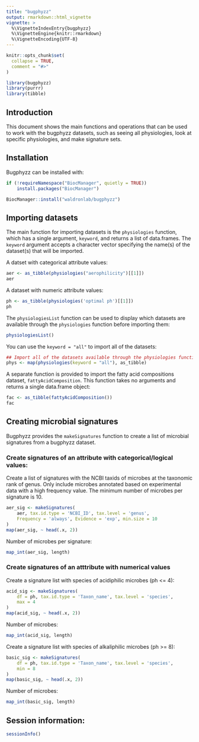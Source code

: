 ```yaml
---
title: "bugphyzz"
output: rmarkdown::html_vignette
vignette: >
  %\VignetteIndexEntry{bugphyzz}
  %\VignetteEngine{knitr::rmarkdown}
  %\VignetteEncoding{UTF-8}
---
```


```r
knitr::opts_chunk$set(
  collapse = TRUE,
  comment = "#>"
)
```

```r
library(bugphyzz)
library(purrr)
library(tibble)
```

## Introduction

This document shows the main functions and operations that can be used
to work with the bugphyzz datasets, such as seeing all physiologies, 
look at specific physiologies, and make signature sets.

## Installation

Bugphyzz can be installed with:

```r
if (!requireNamespace("BiocManager", quietly = TRUE))
    install.packages("BiocManager") 

BiocManager::install("waldronlab/bugphyzz")
```

## Importing datasets

The main function for importing datasets is the `physiologies` function, which
has a single argument, `keyword`, and returns a list of data.frames.
The `keyword` argument accepts a character vector specifying the name(s) 
of the dataset(s) that will be imported.

A datset with categorical attribute values:

```r
aer <- as_tibble(physiologies("aerophilicity")[[1]])
aer
```

A dataset with numeric attribute values:

```r
ph <- as_tibble(physiologies('optimal ph')[[1]])
ph
```

The `physiologiesList` function can be used to display which datasets are
available through the `physiologies` function before importing them:

```r
physiologiesList()
```

You can use the `keyword = "all"` to import all of the datasets:

```r
## Import all of the datasets available through the physiologies function
phys <- map(physiologies(keyword = "all"), as_tibble)
```

A separate function is provided to import the fatty acid compositions dataset,
`fattyAcidComposition`. This function takes no arguments and returns a single
data.frame object:

```r
fac <- as_tibble(fattyAcidComposition())
fac
```

## Creating microbial signatures

Bugphyzz provides the `makeSignatures` function to create a list of microbial
signatures from a bugphyzz dataset.

### Create signatures of an attribute with categorical/logical values:

Create a list of signatures with the NCBI taxids of microbes at the
taxonomic rank of genus. Only include microbes annotated based on
experimental data with a high frequency value. The minimum number of
microbes per signature is 10.

```r
aer_sig <- makeSignatures(
    aer, tax.id.type = 'NCBI_ID', tax.level = 'genus', 
    Frequency = 'always', Evidence = 'exp', min.size = 10
)
map(aer_sig, ~ head(.x, 2))
```

Number of microbes per signature:

```r
map_int(aer_sig, length)
```

### Create signatures of an atttribute with numerical values

Create a signature list with species of acidiphilic microbes (ph <= 4):

```r
acid_sig <- makeSignatures(
    df = ph, tax.id.type = 'Taxon_name', tax.level = 'species',
    max = 4
)
map(acid_sig, ~ head(.x, 2))
```

Number of microbes:

```r
map_int(acid_sig, length)
```

Create a signature list with species of alkaliphilic microbes (ph >= 8):

```r
basic_sig <- makeSignatures(
    df = ph, tax.id.type = 'Taxon_name', tax.level = 'species', 
    min = 8
)
map(basic_sig, ~ head(.x, 2))
```

Number of microbes:

```r
map_int(basic_sig, length)
```

## Session information:

```r
sessionInfo()
```
